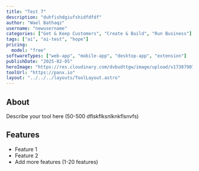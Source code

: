 ```yaml
---
title: "Test 7"
description: "duhfishdgiufshidfdfdf"
author: "Wael Bathaqz"
username: "newusername"
categories: ["Get & Keep Customers", "Create & Build", "Run Business"]
tags: ["ai", "ai-test", "hope"]
pricing:
  model: "free"
softwareTypes: ["web-app", "mobile-app", "desktop-app", "extension"]
publishDate: "2025-02-05"
heroImage: "https://res.cloudinary.com/dvbudttgw/image/upload/v1738790735/chkzl6xywlf59ewilczr.png"
toolUrl: "https://panx.io"
layout: "../../../layouts/ToolLayout.astro"
---
```

## About
Describe your tool here (50-500 dflskflksnlknkflsnvfs)

## Features
- Feature 1
- Feature 2
- Add more features (1-20 features)